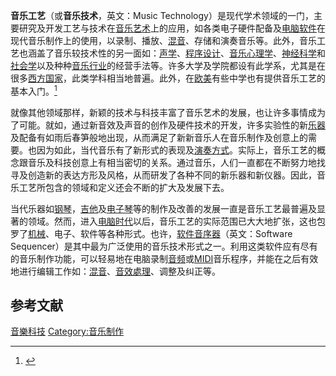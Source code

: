 '''音乐工艺'''（或'''音乐技术'''，英文：Music Technology）是现代学术领域的一门，主要研究及开发工艺与技术在[[音乐艺术|音乐艺术]]上的应用，如各类电子硬件配备及[[电脑软件|电脑软件]]在现代音乐制作上的使用，以录制、播放、[[混音|混音]]、存储和演奏音乐等。此外，音乐工艺也涵盖了音乐较技术性的另一面如：[[声学|声学]]、[[程序设计|程序设计]]、[[音乐心理学|音乐心理学]]、[[神经科学|神经科学]]和[[社会学|社会学]]以及种种[[音乐行业|音乐行业]]的经营手法等。许多大学及学院都设有此学系，尤其是在很多[[西方国家|西方国家]]，此类学科相当地普遍。此外，在[[欧美|欧美]]有些中学也有提供音乐工艺的基本入门。<ref>{{cite web | language = en | title = Music technology (英文维基：音乐工艺) | url = http://en.wikipedia.org/wiki/Music_technology | date = 2011-04-30 | access-date = 2011-04-30 | archive-date = 2021-03-24 | archive-url = https://web.archive.org/web/20210324235328/https://en.wikipedia.org/wiki/Music_technology | dead-url = no }}</ref>

就像其他领域那样，新颖的技术与科技丰富了音乐艺术的发展，也让许多事情成为了可能。就如，通过新音效及声音的创作及硬件技术的开发，许多实验性的新[[乐器|乐器]]及配备有如雨后春笋般地出现，从而满足了新新音乐人在音乐制作及创意上的需要。也因为如此，当代音乐有了新形式的表现及[[演奏方式|演奏方式]]。实际上，音乐工艺的概念跟音乐及科技创意上有相当密切的关系。通过音乐，人们一直都在不断努力地找寻及创造新的表达方形及风格，从而研发了各种不同的新乐器和新仪器。因此，音乐工艺所包含的领域和定义还会不断的扩大及发展下去。

当代乐器如[[钢琴|钢琴]]，[[吉他|吉他]]及[[电子琴|电子琴]]等的制作及改善的发展一直是音乐工艺最普遍及显著的领域。然而，进入[[电脑时代|电脑时代]]以后，音乐工艺的实际范围已大大地扩张，这也包罗了[[机械|机械]]、电子、软件等各种形式。也许，[[软件音序器|软件音序器]]（英文：Software Sequencer）是其中最为广泛使用的音乐技术形式之一。利用这类软件应有尽有的音乐制作功能，可以轻易地在电脑录制[[音频|音频]]或[[MIDI|MIDI]]音乐程序，并能在之后有效地进行编辑工作如：[[混音|混音]]、[[音效處理|音效處理]]、调整及纠正等。

== 参考文献 ==
{{Reflist}}

{{Music technology}}
{{Music-stub}}

[[Category:音樂科技|]]
[[Category:音乐制作|Category:音乐制作]]